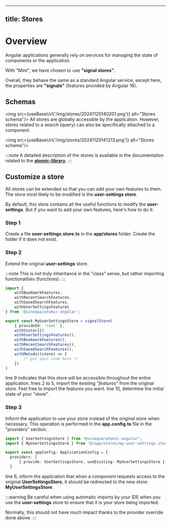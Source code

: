 
---
title: Stores
---

# Overview
Angular applications generally rely on services for managing the state of components or the application.

With "Mint", we have chosen to use **"signal stores"**.

Overall, they behave the same as a standard Angular service, except here, the properties are **"signals"** (features provided by Angular 18).

## Schemas

<img src={useBaseUrl('/img/stores/20241120140201.png')} alt="Stores schema"/>
All stores are globally accessible by the application. However, stores related to a search (query) can also be specifically attached to a component.

<img src={useBaseUrl('/img/stores/20241120141213.png')} alt="Stores schema"/>

:::note
A detailed description of the stores is available in the documentation related to the [**atomic-library**](../../atomic/intro).
:::

## Customize a store
All stores can be extended so that you can add your own features to them.
The store most likely to be modified is the **user-settings store**.

By default, this store contains all the useful functions to modify the **user-settings**.
But if you want to add your own features, here's how to do it:

### Step 1
Create a file **user-settings.store.ts** in the **app/stores** folder. Create the folder if it does not exist.

### Step 2
Extend the original **user-settings** store.

:::note
This is not truly inheritance in the "class" sense, but rather importing functionalities (functions).
:::

```ts title="app/stores/my-user-settings.store.ts"
import {
	withBookmarkFeatures,
	withRecentSearchFeatures,
	withSavedSearchFeatures,
	withUserSettingsFeatures
} from '@sinequa/atomic-angular';

export const MyUserSettingsStore = signalStore(
	{ provideId: 'root' },
	withState({}),
	withUserSettingsFeatures(),
	withBookmarkFeatures(),
	withRecentSearchFeatures(),
	withSavedSearchFeatures(),
	withMetods((store) => {
		/* put your code here */
	})
)
```
line 9 indicates that this store will be accessible throughout the entire application.
lines 2 to 5, import the existing _"features"_ from the original store. Feel free to import the features you want.
line 10, determine the initial state of your "store".

### Step 3
Inform the application to use your store instead of the original store when necessary.
This operation is performed in the **app.config.ts** file in the "providers" section.

```ts title="app.config.ts"
import { UserSettingsStore } from "@sinequa/atomic-angular";
import { MyUserSettingsStore } from "@/app/stores/my-user-settings.store"

export const appConfig: ApplicationConfig = {
  providers: [
	  { provide: UserSettingsStore, useExisting: MyUserSettingsStore }
  ]
```

line 6, inform the application that when a component requests access to the original **UserSettingsStore**, it should be redirected to the new store: **MyUserSettingsStore**.

:::warning
Be careful when using automatic imports by your IDE when you use the **user-settings** store to ensure that it is your store being imported.

Normally, this should not have much impact thanks to the provider override done above.
:::
